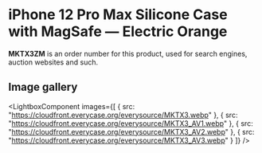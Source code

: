 
# iPhone 12 Pro Max Silicone Case with MagSafe — Electric Orange

<Callout type='info' emoji='👉🏻'>**MKTX3ZM** is an order number for this product, used for search engines, auction websites and such.</Callout>

## Image gallery

<LightboxComponent
    images={[
      {
        src: "https://cloudfront.everycase.org/everysource/MKTX3.webp"
      },
      {
        src: "https://cloudfront.everycase.org/everysource/MKTX3_AV1.webp"
      },
      {
        src: "https://cloudfront.everycase.org/everysource/MKTX3_AV2.webp"
      },
      {
        src: "https://cloudfront.everycase.org/everysource/MKTX3_AV3.webp"
      }
    ]}
  />
